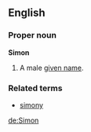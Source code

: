 ==English==
===Proper noun===
'''Simon'''

#A male [[given name]].
===Related terms===
*[[simony]]

[[de:Simon]]